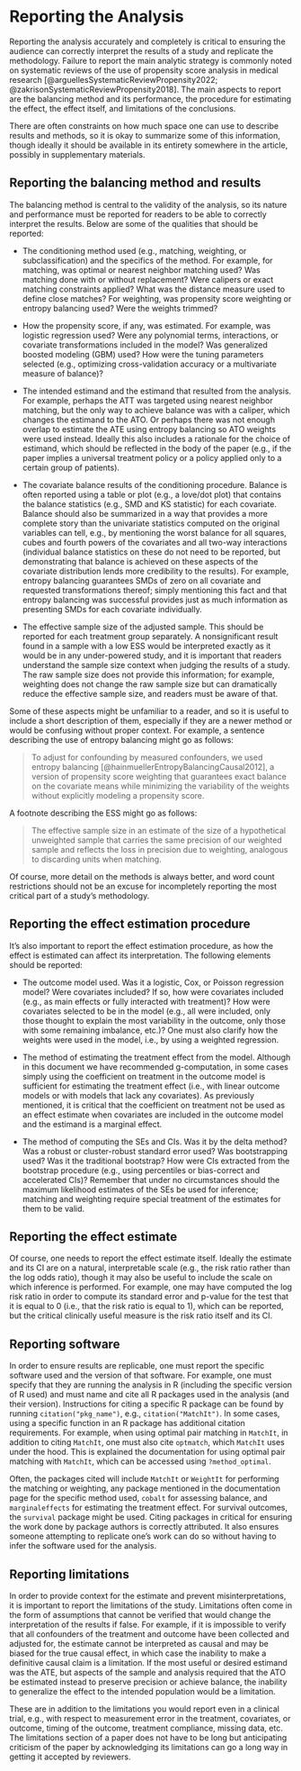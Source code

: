 # Reporting the Analysis {#sec-reporting}

Reporting the analysis accurately and completely is critical to ensuring the audience can correctly interpret the results of a study and replicate the methodology. Failure to report the main analytic strategy is commonly noted on systematic reviews of the use of propensity score analysis in medical research [@arguellesSystematicReviewPropensity2022; @zakrisonSystematicReviewPropensity2018]. The main aspects to report are the balancing method and its performance, the procedure for estimating the effect, the effect itself, and limitations of the conclusions.

There are often constraints on how much space one can use to describe results and methods, so it is okay to summarize some of this information, though ideally it should be available in its entirety somewhere in the article, possibly in supplementary materials.

## Reporting the balancing method and results

The balancing method is central to the validity of the analysis, so its nature and performance must be reported for readers to be able to correctly interpret the results. Below are some of the qualities that should be reported:

-   The conditioning method used (e.g., matching, weighting, or subclassification) and the specifics of the method. For example, for matching, was optimal or nearest neighbor matching used? Was matching done with or without replacement? Were calipers or exact matching constraints applied? What was the distance measure used to define close matches? For weighting, was propensity score weighting or entropy balancing used? Were the weights trimmed?

-   How the propensity score, if any, was estimated. For example, was logistic regression used? Were any polynomial terms, interactions, or covariate transformations included in the model? Was generalized boosted modeling (GBM) used? How were the tuning parameters selected (e.g., optimizing cross-validation accuracy or a multivariate measure of balance)?

-   The intended estimand and the estimand that resulted from the analysis. For example, perhaps the ATT was targeted using nearest neighbor matching, but the only way to achieve balance was with a caliper, which changes the estimand to the ATO. Or perhaps there was not enough overlap to estimate the ATE using entropy balancing so ATO weights were used instead. Ideally this also includes a rationale for the choice of estimand, which should be reflected in the body of the paper (e.g., if the paper implies a universal treatment policy or a policy applied only to a certain group of patients).

-   The covariate balance results of the conditioning procedure. Balance is often reported using a table or plot (e.g., a love/dot plot) that contains the balance statistics (e.g., SMD and KS statistic) for each covariate. Balance should also be summarized in a way that provides a more complete story than the univariate statistics computed on the original variables can tell, e.g., by mentioning the worst balance for all squares, cubes and fourth powers of the covariates and all two-way interactions (individual balance statistics on these do not need to be reported, but demonstrating that balance is achieved on these aspects of the covariate distribution lends more credibility to the results). For example, entropy balancing guarantees SMDs of zero on all covariate and requested transformations thereof; simply mentioning this fact and that entropy balancing was successful provides just as much information as presenting SMDs for each covariate individually.

-   The effective sample size of the adjusted sample. This should be reported for each treatment group separately. A nonsignificant result found in a sample with a low ESS would be interpreted exactly as it would be in any under-powered study, and it is important that readers understand the sample size context when judging the results of a study. The raw sample size does not provide this information; for example, weighting does not change the raw sample size but can dramatically reduce the effective sample size, and readers must be aware of that.

Some of these aspects might be unfamiliar to a reader, and so it is useful to include a short description of them, especially if they are a newer method or would be confusing without proper context. For example, a sentence describing the use of entropy balancing might go as follows:

> To adjust for confounding by measured confounders, we used entropy balancing [@hainmuellerEntropyBalancingCausal2012], a version of propensity score weighting that guarantees exact balance on the covariate means while minimizing the variability of the weights without explicitly modeling a propensity score.

A footnote describing the ESS might go as follows:

> The effective sample size in an estimate of the size of a hypothetical unweighted sample that carries the same precision of our weighted sample and reflects the loss in precision due to weighting, analogous to discarding units when matching.

Of course, more detail on the methods is always better, and word count restrictions should not be an excuse for incompletely reporting the most critical part of a study's methodology.

## Reporting the effect estimation procedure

It's also important to report the effect estimation procedure, as how the effect is estimated can affect its interpretation. The following elements should be reported:

-   The outcome model used. Was it a logistic, Cox, or Poisson regression model? Were covariates included? If so, how were covariates included (e.g., as main effects or fully interacted with treatment)? How were covariates selected to be in the model (e.g., all were included, only those thought to explain the most variability in the outcome, only those with some remaining imbalance, etc.)? One must also clarify how the weights were used in the model, i.e., by using a weighted regression.

-   The method of estimating the treatment effect from the model. Although in this document we have recommended g-computation, in some cases simply using the coefficient on treatment in the outcome model is sufficient for estimating the treatment effect (i.e., with linear outcome models or with models that lack any covariates). As previously mentioned, it is critical that the coefficient on treatment not be used as an effect estimate when covariates are included in the outcome model and the estimand is a marginal effect.

-   The method of computing the SEs and CIs. Was it by the delta method? Was a robust or cluster-robust standard error used? Was bootstrapping used? Was it the traditional bootstrap? How were CIs extracted from the bootstrap procedure (e.g., using percentiles or bias-correct and accelerated CIs)? Remember that under no circumstances should the maximum likelihood estimates of the SEs be used for inference; matching and weighting require special treatment of the estimates for them to be valid.

## Reporting the effect estimate

Of course, one needs to report the effect estimate itself. Ideally the estimate and its CI are on a natural, interpretable scale (e.g., the risk ratio rather than the log odds ratio), though it may also be useful to include the scale on which inference is performed. For example, one may have computed the log risk ratio in order to compute its standard error and p-value for the test that it is equal to 0 (i.e., that the risk ratio is equal to 1), which can be reported, but the critical clinically useful measure is the risk ratio itself and its CI.

## Reporting software

In order to ensure results are replicable, one must report the specific software used and the version of that software. For example, one must specify that they are running the analysis in R (including the specific version of R used) and must name and cite all R packages used in the analysis (and their version). Instructions for citing a specific R package can be found by running `citation("pkg_name")`, e.g., `citation("MatchIt")`. In some cases, using a specific function in an R package has additional citation requirements. For example, when using optimal pair matching in `MatchIt`, in addition to citing `MatchIt`, one must also cite `optmatch`, which `MatchIt` uses under the hood. This is explained the documentation for using optimal pair matching with `MatchIt`, which can be accessed using `?method_optimal`.

Often, the packages cited will include `MatchIt` or `WeightIt` for performing the matching or weighting, any package mentioned in the documentation page for the specific method used, `cobalt` for assessing balance, and `marginaleffects` for estimating the treatment effect. For survival outcomes, the `survival` package might be used. Citing packages in critical for ensuring the work done by package authors is correctly attributed. It also ensures someone attempting to replicate one's work can do so without having to infer the software used for the analysis.

## Reporting limitations

In order to provide context for the estimate and prevent misinterpretations, it is important to report the limitations of the study. Limitations often come in the form of assumptions that cannot be verified that would change the interpretation of the results if false. For example, if it is impossible to verify that all confounders of the treatment and outcome have been collected and adjusted for, the estimate cannot be interpreted as causal and may be biased for the true causal effect, in which case the inability to make a definitive causal claim is a limitation. If the most useful or desired estimand was the ATE, but aspects of the sample and analysis required that the ATO be estimated instead to preserve precision or achieve balance, the inability to generalize the effect to the intended population would be a limitation.

These are in addition to the limitations you would report even in a clinical trial, e.g., with respect to measurement error in the treatment, covariates, or outcome, timing of the outcome, treatment compliance, missing data, etc. The limitations section of a paper does not have to be long but anticipating criticism of the paper by acknowledging its limitations can go a long way in getting it accepted by reviewers.
